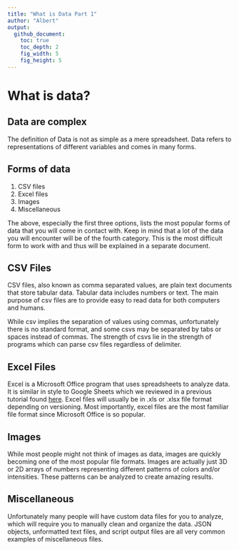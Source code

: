 ```yaml
---
title: "What is Data Part 1"
author: "Albert"
output:
  github_document:
    toc: true
    toc_depth: 2
    fig_width: 5
    fig_height: 5
---
```


# What is data?

## Data are complex

The definition of Data is not as simple as a mere spreadsheet. Data refers to representations of different variables and comes in many forms.

## Forms of data
1. CSV files
2. Excel files
3. Images
4. Miscellaneous

The above, especially the first three options, lists the most popular forms of data that you will come in contact with.
Keep in mind that a lot of the data you will encounter will be of the fourth category. This is the most difficult form to 
work with and thus will be explained in a separate document.

## CSV Files

CSV files, also known as comma separated values, are plain text documents that store tabular 
data. Tabular data includes numbers or text. The main purpose of csv files are to provide easy
to read data for both computers and humans.

While csv implies the separation of values using commas, unfortunately there is no standard format, and some csvs may be separated by tabs or spaces instead of commas. The strength of csvs lie in the strength of programs which can parse csv files regardless of delimiter.

## Excel Files

Excel is a Microsoft Office program that uses spreadsheets to analyze data. It is similar in style to Google Sheets which we reviewed in a previous tutorial found [here](). Excel files will usually be in .xls or .xlsx file format depending on versioning. Most importantly, excel files are the most familiar file format since Microsoft Office is so popular.

## Images

While most people might not think of images as data, images are quickly becoming one of the most popular file formats. Images are actually just 3D or 2D arrays of numbers representing different patterns of colors and/or intensities. These patterns can be analyzed to create amazing results.

## Miscellaneous

Unfortunately many people will have custom data files for you to analyze, which will require you to manually clean and organize the data. JSON objects, unformatted text files, and script output files are all very common examples of miscellaneous files.
